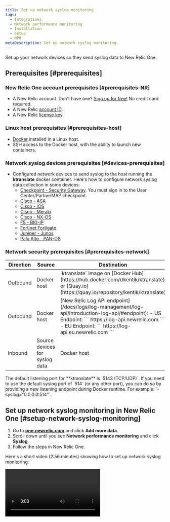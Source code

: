 ```yaml
---
title: Set up network syslog monitoring
tags:
  - Integrations
  - Network performance monitoring
  - Installation
  - Setup
  - NPM
metaDescription: Set up network syslog monitoring.
---
```


Set up your network devices so they send syslog data to New Relic One.

## Prerequisites [#prerequisites]

### New Relic One account prerequisites [#prerequisites-NR]

- A New Relic account. Don't have one? [Sign up for free!](https://newrelic.com/signup) No credit card required.
- A New Relic [account ID](/docs/accounts/accounts-billing/account-setup/account-id).
- A New Relic [license key](/docs/apis/intro-apis/new-relic-api-keys/#ingest-license-key).

### Linux host prerequisites [#prerequisites-host]

- [Docker](https://docs.docker.com/engine/install/) installed in a Linux host.
- SSH access to the Docker host, with the ability to launch new containers.

### Network syslog devices prerequisites [#devices-prerequisites]

- Configured network devices to send syslog to the host running the **ktranslate** docker container. Here's how to configure network syslog data collection in some devices:
  - [Checkpoint - Security Gateway](https://sc1.checkpoint.com/documents/R80.40/WebAdminGuides/EN/CP_R80.40_LoggingAndMonitoring_AdminGuide/Topics-LMG/Working-with-Syslog-Servers.htm). You must sign in to the User Center/PartnerMAP checkpoint.
  - [Cisco - ASA](https://www.cisco.com/c/en/us/support/docs/security/pix-500-series-security-appliances/63884-config-asa-00.html)
  - [Cisco - IOS](https://community.cisco.com/t5/networking-documents/how-to-configure-logging-in-cisco-ios/ta-p/3132434)
  - [Cisco - Meraki](https://documentation.meraki.com/General_Administration/Monitoring_and_Reporting/Syslog_Server_Overview_and_Configuration)
  - [Cisco - NX-OS](https://www.cisco.com/c/en/us/td/docs/switches/datacenter/nexus9000/sw/6-x/system_management/configuration/guide/_Cisco_Nexus_9000_Series_NX-OS_System_Management_Configuration_Guide/sm_5syslog.html)
  - [F5 - BIG-IP](https://support.f5.com/csp/article/K13080)
  - [Fortinet Fortigate](https://help.fortinet.com/fadc/4-5-1/olh/Content/FortiADC/handbook/log_remote.htm)
  - [Juniper - Junos](https://www.juniper.net/documentation/us/en/software/junos/network-mgmt/topics/ref/statement/syslog-edit-system.html)
  - [Palo Alto - PAN-OS](https://docs.paloaltonetworks.com/pan-os/10-1/pan-os-admin/monitoring/use-syslog-for-monitoring/configure-syslog-monitoring.html)

### Network security prerequisites [#prerequisites-network]

<table>
  <thead>
    <tr>
      <th style={{ width: '100px' }}>Direction</th>
      <th>Source</th>
      <th>Destination</th>
      <th>Ports</th>
      <th>Protocol</th>
    </tr>
  </thead>
  <tbody>
    <tr>
      <td>Outbound</td>
      <td>Docker host</td>
      <td>
        `ktranslate` image on [Docker
        Hub](https://hub.docker.com/r/kentik/ktranslate) or [Quay.io](https://quay.io/repository/kentik/ktranslate)
      </td>
      <td>443</td>
      <td>TCP</td>
    </tr>
    <tr>
      <td>Outbound</td>
      <td>Docker host</td>
      <td>
        [New Relic Log
        API endpoint](/docs/logs/log-management/log-api/introduction-log-api/#endpoint):
        - US Endpoint:
          ```
          https://log-api.newrelic.com
          ```
        - EU Endpoint:
          ```
          https://log-api.eu.newrelic.com
          ```
      </td>
      <td>443</td>
      <td>TCP</td>
    </tr>
    <tr>
      <td>Inbound</td>
      <td>Source devices for syslog data</td>
      <td>Docker host</td>
      <td>5143 (default)</td>
      <td>UDP</td>
    </tr>
  </tbody>
</table>

<Callout variant="tip">
  The default listening port for **ktranslate** is `5143 (TCP/UDP)`. If you need to use the default syslog port of `514` (or any other port), you can do so by providing a new listening endpoint during Docker runtime. For example: `-syslog="0.0.0.0:514"`.
</Callout>

## Set up network syslog monitoring in New Relic One [#setup-network-syslog-monitoring]

1. Go to **[one.newrelic.com](https://one.newrelic.com)** and click **Add more data**.
2. Scroll down until you see **Network performance monitoring** and click **Syslog**.
3. Follow the steps in New Relic One.

Here's a short video (2:56 minutes) showing how to set up network syslog monitoring:

<Video id="8cNJFt2L9M8" type="youtube" />

If you prefer to do the setup manually, see the instructions below. 

<CollapserGroup>
  <Collapser
    id="manual-setup"
    title="Manual setup alternative"
  >
Here are manual instructions for setting up network syslog monitoring: 

1. From a Linux host with Docker installed, download the **ktranslate** image by running one of the following: 
  * [Docker Hub](https://hub.docker.com/)
  ```shell
  docker pull kentik/ktranslate:v2
  ```
  * [Quay.io](https://quay.io/)
  ```shell
  docker pull quay.io/kentik/ktranslate:v2
  ```

2. Copy the `snmp-base.yaml` file to the local `$HOME` directory of your Docker user, and discard the container by running
  ```shell
  cd .
  id=$(docker create kentik/ktranslate:v2)
  docker cp $id:/etc/ktranslate/snmp-base.yaml .
  docker rm -v $id
  ```

3. In the `snmp-base.yaml` file, add your network syslog devices inside the `devices` key with the following structure:
  ```yaml
  devices:
    syslogDevice:
      device_name: edge-router
      device_ip: 10.10.1.254
      ping_only: true
      # Optional user tags
      user_tags:
        owning_team: net_eng
        environment: production
  ```

<Callout variant="tip">
  If you're already monitoring SNMP data devices that send network syslog, you don't need to add them in your `snmp-base.yaml` file a second time. The `ping_only` attribute used in the configuration file can optionally be replaced with `flow_only` to remove response time monitoring and only collect syslog messages from the host.
</Callout>

4. Run `ktranslate` to listen for network syslog by running:
  ```shell
    docker run -d --name ktranslate-syslog --restart unless-stopped --net=host \
    -v `pwd`/snmp-base.yaml:/snmp-base.yaml \
    -e NEW_RELIC_API_KEY=$YOUR_NR_LICENSE_KEY \
    kentik/ktranslate:v2 \
      -snmp /snmp-base.yaml \
      -nr_account_id=$YOUR_NR_ACCOUNT_ID \
      ## If your account is located in Europe, add the following option:
      ## -nr_region=EU \
      ## If you want to use FedRAMP, add the following flag to use the FedRAMP authorized endpoints:
      ## -nr_region=GOV \
      -metrics=jchf \
      -tee_logs=true \
      -service_name=syslog \
      ## Optional: To override the default listening port of "0.0.0.0:5143":
      ## -syslog="<ip_address>:<port>"
      nr1.syslog
  ```
  </Collapser>
</CollapserGroup>

<Callout variant="tip">
  `ktranslate` handles syslog in the following formats: [RFC3164](https://datatracker.ietf.org/doc/html/rfc3164), [RFC5424](https://datatracker.ietf.org/doc/html/rfc5424), and [RFC6587](https://datatracker.ietf.org/doc/html/rfc6587).
</Callout>

    Investigate your device syslog messages in the New Relic One [logs UI](/docs/logs/ui-data/use-logs-ui), using the following query:
  ```sql
  "plugin.type":"ktranslate-syslog"
  ```


    To get better visibility into your network device performance, [set up SNMP data monitoring](/docs/network-performance-monitoring/setup-performance-monitoring/snmp-performance-monitoring).

    To get better visibility into how your network is being used, [set up network flow data monitoring](/docs/network-performance-monitoring/setup-performance-monitoring/network-flow-monitoring).
    
